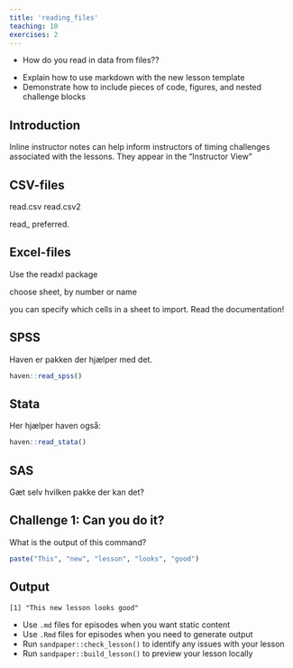 ```yaml
---
title: 'reading_files'
teaching: 10
exercises: 2
---
```


:::::::::::::::::::::::::::::::::::::: questions 

- How do you read in data from files??

::::::::::::::::::::::::::::::::::::::::::::::::

::::::::::::::::::::::::::::::::::::: objectives

- Explain how to use markdown with the new lesson template
- Demonstrate how to include pieces of code, figures, and nested challenge blocks

::::::::::::::::::::::::::::::::::::::::::::::::

## Introduction


:::::::::::::::::::::::::::::::::::::::::::::::::::::::::::::::::::: instructor

Inline instructor notes can help inform instructors of timing challenges
associated with the lessons. They appear in the "Instructor View"

::::::::::::::::::::::::::::::::::::::::::::::::::::::::::::::::::::::::::::::::

## CSV-files

read.csv
read.csv2

read_
preferred.

## Excel-files

Use the readxl package

choose sheet, by number or name

you can specify which cells in a sheet to import. Read the documentation!



## SPSS

Haven er pakken der hjælper med det.
```r
haven::read_spss()
```


## Stata
Her hjælper haven også:
```r
haven::read_stata()
```

## SAS
Gæt selv hvilken pakke der kan det?



::::::::::::::::::::::::::::::::::::: challenge 

## Challenge 1: Can you do it?

What is the output of this command?

```r
paste("This", "new", "lesson", "looks", "good")
```

:::::::::::::::::::::::: solution 

## Output
 
```output
[1] "This new lesson looks good"
```

:::::::::::::::::::::::::::::::::

:::::::::::::::::::::::::::::::::

::::::::::::::::::::::::::::::::::::: keypoints 

- Use `.md` files for episodes when you want static content
- Use `.Rmd` files for episodes when you need to generate output
- Run `sandpaper::check_lesson()` to identify any issues with your lesson
- Run `sandpaper::build_lesson()` to preview your lesson locally

::::::::::::::::::::::::::::::::::::::::::::::::


